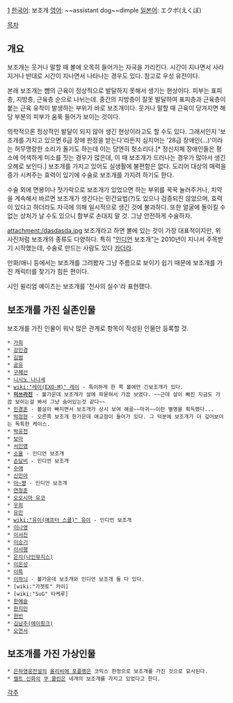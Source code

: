 [attachment:/dimplemina.jpg]
[[한국어]]: 보조개
[[영어]]: ~~assistant dog~~dimple
[[일본어]]: エクボ(えくぼ)

[[목차]]

== 개요 ==
보조개는 웃거나 말할 때 볼에 오목히 들어가는 자국을 가리킨다. 시간이 지나면서 사라지거나 반대로 시간이 지나면서 나타나는 경우도 있다. 참고로 우성 유전이다. 

본래 보조개는 뺨의 근육이 정상적으로 발달하지 못해서 생기는 현상이다. 피부는 표피층, 지방층, 근육층 순으로 나뉘는데. 중간의 지방층이 잘못 발달하여 표피층과 근육층이 붙는 근육 유착이 발생하는 부위가 바로 보조개이다. 웃거나 말할 때 근육이 당겨지면 해당 부분의 피부가 움푹 들어가 보이는 것이다.

의학적으론 정상적인 발달이 되지 않아 생긴 현상이라고도 할 수도 있다. 그래서인지 '보조개를 가지고 있으면 6급 장애 판정을 받는다'라든지 심지어는 '28급 장애인(...)'이라는 허무맹랑한 소리가 돌기도 하는데 이는 당연히 헛소리다.[* 정신지체 장애인들은 평소에 어색하게 미소를 짓는 경우가 많은데, 이 때 보조개가 드러나는 경우가 많아서 생긴 오해로 보인다.] 보조개를 가지고 있어도 실생활에 불편함은 없다. 도리어 대상의 매력을 증가 시켜주는 효력이 있기에 수술로 보조개를 가지려 하기도 한다. 

수술 외에 면봉이나 젓가락으로 보조개가 있었으면 하는 부위를 꾹꾹 눌러주거나, 치약을 계속해서 바르면 보조개가 생긴다는 민간요법(?)도 있으나 검증되진 않았으며, 효력이 있다고 하더라도 자극에 의해 일시적으로 생긴 것에 불과하다. 또한 얼굴에 돌이킬 수 없는 상처가 날 수도 있으니 함부로 손대지 말 것. 그냥 안전하게 수술하자.

attachment:/dasdasda.jpg
보조개라고 하면 볼에 있는 것이 가장 대표적이지만, 위 사진처럼 보조개의 종류도 다양하다. 특히 "[[인디언]] 보조개"는 2010년이 지나서 주목받기 시작했는데, 수술로 만드는 사람도 있다 [[카더라]].

만화/애니 등에서는 보조개를 그려봤자 그냥 주름으로 보이기 쉽기 때문에 보조개를 가진 캐릭터를 찾기가 힘든 편이다.

시인 윌리엄 예이츠는 보조개를 '천사의 실수'라 표현했다.

== 보조개를 가진 실존인물 ==
보조개를 가진 인물이 워낙 많은 관계로 항목이 작성된 인물만 등록할 것.

 * [[가희]]
 * [[강민경]]
 * [[김범]]
 * [[공유]]
 * [[구혜선]]
 * [[니시노 나나세]]
 * [[wiki:"레이(EXO-M)" 레이]] - 특이하게 한 쪽 볼에만 긴보조개가 있다.
 * '''[[미쓰라진]]''' - 볼가운데 보조개가 살에 파묻혀서 가끔 보였다. ~~근데 살이 빠진 지금도 가끔 보이는걸 봐서 그냥 숨어있는것 같다~~
 * [[민경훈]] - 볼살이 빠지면서 보조개가 상시 보여 해골~~마귀~~이란 별명을 획득했다...
 * [[박정현]] - 오른쪽 보조개 한가운데 애교점이 들어가 있다. 그 덕분에 보조개가 더 깊어보이는 독특한 케이스.
 * [[박유천]]
 * [[보아]]
 * [[서인영]]
 * [[소율]] - 인디언 보조개
 * [[손담비]] - 인디언 보조개
 * [[수애]]
 * [[신민아]]
 * [[아~쨩]] - 인디언 보조개 
 * [[연정훈]] 
 * [[오오시마 유코]]
 * [[우희(달샤벳)|우희]]
 * [[유민]]
 * [[wiki:"유이(애프터 스쿨)" 유이]] - 인디언 보조개
 * [[이나영]]
 * [[이서진]]
 * [[이승기]]
 * [[이서행]]
 * [[은지(나인뮤지스)]]
 * [[이은성]]
 * [[이특]]
 * [[이하늬]] - 볼가운데 보조개와 인디언 보조개 둘 다 있다.
 * [wiki:"가젯토" 카이]
 * [wiki:"SuG" 타케루]
 * [[한예슬]]
 * [[한지민]]
 * [[현빈]]
 * [[김남주(에이핑크)]]
 * [[오연서]] 

== 보조개를 가진 가상인물 ==
 * [[은하영웅전설]]의 [[올리비에 포플랭]]은 코믹스 한정으로 보조개를 가진 것으로 묘사된다.
 * [[켈트 신화]]의 [[쿠 쿨린]]은 네개의 보조개를 가지고 있었다고 한다.

[[각주]]
